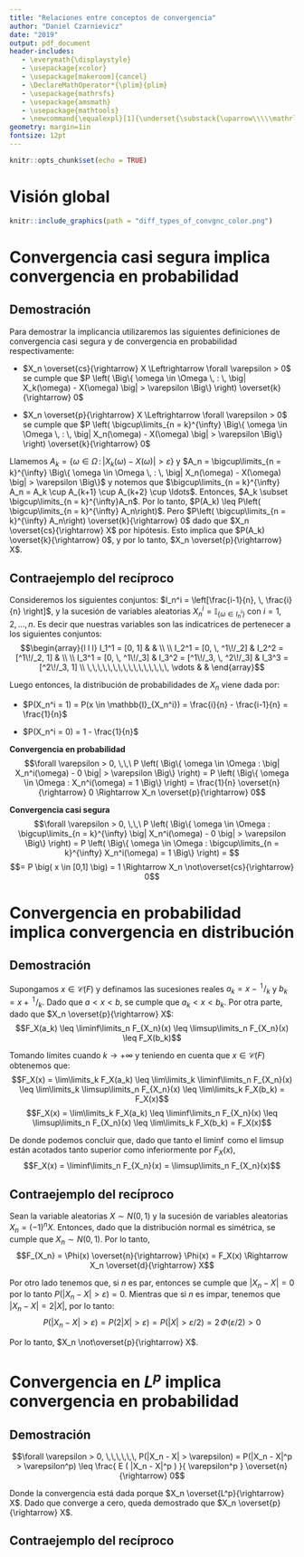```yaml
---
title: "Relaciones entre conceptos de convergencia"
author: "Daniel Czarnievicz"
date: "2019"
output: pdf_document
header-includes:
   - \everymath{\displaystyle}
   - \usepackage{xcolor}
   - \usepackage[makeroom]{cancel}
   - \DeclareMathOperator*{\plim}{plim}
   - \usepackage{mathrsfs}
   - \usepackage{amsmath}
   - \usepackage{mathtools}
   - \newcommand{\equalexpl}[1]{\underset{\substack{\uparrow\\\\\mathrlap{\text{\hspace{-2em}#1}}}}{\approx}}
geometry: margin=1in
fontsize: 12pt
---
```


```r
knitr::opts_chunk$set(echo = TRUE)
```

# Visión global

```r
knitr::include_graphics(path = "diff_types_of_convgnc_color.png")
```


# Convergencia casi segura implica convergencia en probabilidad

## Demostración

Para demostrar la implicancia utilizaremos las siguientes definiciones de convergencia casi segura y de convergencia en probabilidad respectivamente:

- $X_n \overset{cs}{\rightarrow} X \Leftrightarrow \forall \varepsilon > 0$ se cumple que $P \left( \Big\{ \omega \in \Omega \, : \, \big| X_k(\omega) - X(\omega) \big| > \varepsilon \Big\} \right) \overset{k}{\rightarrow} 0$  

- $X_n \overset{p}{\rightarrow} X \Leftrightarrow \forall \varepsilon > 0$ se cumple que $P \left( \bigcup\limits_{n = k}^{\infty} \Big\{ \omega \in \Omega \, : \, \big| X_n(\omega) - X(\omega) \big| > \varepsilon \Big\} \right) \overset{k}{\rightarrow} 0$  

Llamemos $A_k = \Big\{ \omega \in \Omega \, : \, \big| X_k(\omega) - X(\omega) \big| > \varepsilon \Big\}$ y $A_n = \bigcup\limits_{n = k}^{\infty} \Big\{ \omega \in \Omega \, : \, \big| X_n(\omega) - X(\omega) \big| > \varepsilon \Big\}$ y notemos que $\bigcup\limits_{n = k}^{\infty} A_n = A_k \cup A_{k+1} \cup A_{k+2} \cup \ldots$. Entonces, $A_k \subset \bigcup\limits_{n = k}^{\infty}A_n$. Por lo tanto, $P(A_k) \leq P\left( \bigcup\limits_{n = k}^{\infty} A_n\right)$. Pero $P\left( \bigcup\limits_{n = k}^{\infty} A_n\right) \overset{k}{\rightarrow} 0$ dado que $X_n \overset{cs}{\rightarrow} X$ por hipótesis. Esto implica que $P(A_k) \overset{k}{\rightarrow} 0$, y por lo tanto, $X_n \overset{p}{\rightarrow} X$.

## Contraejemplo del recíproco

Consideremos los siguientes conjuntos: $I_n^i = \left[\frac{i-1}{n}, \, \frac{i}{n} \right]$, y la sucesión de variables aleatorias $X_n^i = \mathbb{I}_{ \{ \omega \in I_n^i \}}$ con $i = 1, 2, \ldots, n$. Es decir que nuestras variables son las indicatrices de pertenecer a los siguientes conjuntos:
$$\begin{array}{l l l}
I_1^1 = [0, 1] & & \\ \\
I_2^1 = [0, \, ^1\!/_2] & I_2^2 = [^1\!/_2, 1] & \\ \\
I_3^1 = [0, \, ^1\!/_3] & I_3^2 = [^1\!/_3, \, ^2\!/_3] & I_3^3 = [^2\!/_3, 1] \\
\,\,\,\,\,\,\,\,\,\,\,\,\,\,\,\, \vdots & & 
\end{array}$$

Luego entonces, la distribución de probabilidades de $X_n$ viene dada por:

- $P(X_n^i = 1) = P(x \in \mathbb{I}_{X_n^i}) = \frac{i}{n} - \frac{i-1}{n} = \frac{1}{n}$  

- $P(X_n^i = 0) = 1 - \frac{1}{n}$

\vspace{0.3cm}

**Convergencia en probabilidad**
$$\forall \varepsilon > 0, \,\,\ P \left( \Big\{ \omega \in \Omega : \big| X_n^i(\omega) - 0 \big| > \varepsilon \Big\} \right) = P \left( \Big\{ \omega \in \Omega : X_n^i(\omega) = 1 \Big\} \right) = \frac{1}{n} \overset{n}{\rightarrow} 0 \Rightarrow X_n \overset{p}{\rightarrow} 0$$

\vspace{0.3cm}

**Convergencia casi segura**
$$\forall \varepsilon > 0, \,\,\ P \left( \Big\{ \omega \in \Omega : \bigcup\limits_{n = k}^{\infty} \big| X_n^i(\omega) - 0 \big| > \varepsilon \Big\} \right) = P \left( \Big\{ \omega \in \Omega : \bigcup\limits_{n = k}^{\infty} X_n^i(\omega) = 1 \Big\} \right) = $$
$$= P \big( x \in [0,1] \big) = 1 \Rightarrow X_n \not\overset{cs}{\rightarrow} 0$$

\newpage

# Convergencia en probabilidad implica convergencia en distribución

## Demostración

Supongamos $x \in \mathscr{C}(F)$ y definamos las sucesiones reales $a_k = x - \,^1\!/_k$ y $b_k = x + \,^1\!/_k$. Dado que $a < x < b$, se cumple que $a_k < x < b_k$. Por otra parte, dado que $X_n \overset{p}{\rightarrow} X$:
$$F_X(a_k) \leq \liminf\limits_n F_{X_n}(x) \leq \limsup\limits_n F_{X_n}(x) \leq F_X(b_k)$$

Tomando límites cuando $k \rightarrow +\infty$ y teniendo en cuenta que $x \in \mathscr{C}(F)$ obtenemos que:
$$F_X(x) = \lim\limits_k F_X(a_k) \leq \lim\limits_k \liminf\limits_n F_{X_n}(x) \leq \lim\limits_k \limsup\limits_n F_{X_n}(x) \leq \lim\limits_k F_X(b_k) = F_X(x)$$
$$F_X(x) = \lim\limits_k F_X(a_k) \leq \liminf\limits_n F_{X_n}(x) \leq \limsup\limits_n F_{X_n}(x) \leq \lim\limits_k F_X(b_k) = F_X(x)$$

De donde podemos concluir que, dado que tanto el $\liminf$ como el $\limsup$ están acotados tanto superior como inferiormente por $F_X(x)$,
$$F_X(x) = \liminf\limits_n F_{X_n}(x) = \limsup\limits_n F_{X_n}(x)$$

## Contraejemplo del recíproco

Sean la variable aleatorias $X \sim N(0,1)$ y la sucesión de variables aleatorias $X_n = (-1)^n X$. Entonces, dado que la distribución normal es simétrica, se cumple que $X_n \sim N(0,1)$. Por lo tanto, 
$$F_{X_n} = \Phi(x) \overset{n}{\rightarrow} \Phi(x) = F_X(x) \Rightarrow X_n \overset{d}{\rightarrow} X$$

Por otro lado tenemos que, si $n$ es par, entonces se cumple que $|X_n - X| = 0$ por lo tanto $P(|X_n - X| > \varepsilon) = 0$. Mientras que si $n$ es impar, tenemos que $|X_n - X| = 2|X|$, por lo tanto:
$$P(|X_n - X| > \varepsilon) = P(2|X| > \varepsilon) = P(|X| > \varepsilon / 2) = 2 \, \Phi(\varepsilon/2) > 0$$

Por lo tanto, $X_n \not\overset{p}{\rightarrow} X$.

\newpage

# Convergencia en $L^p$ implica convergencia en probabilidad

## Demostración

$$\forall \varepsilon > 0, \,\,\,\,\,\, P(|X_n - X| > \varepsilon) = P(|X_n - X|^p > \varepsilon^p) \leq \frac{ E ( |X_n - X|^p ) }{ \varepsilon^p } \overset{n}{\rightarrow} 0$$

Donde la convergencia está dada porque $X_n \overset{L^p}{\rightarrow} X$. Dado que converge a cero, queda demostrado que $X_n \overset{p}{\rightarrow} X$.

## Contraejemplo del recíproco



